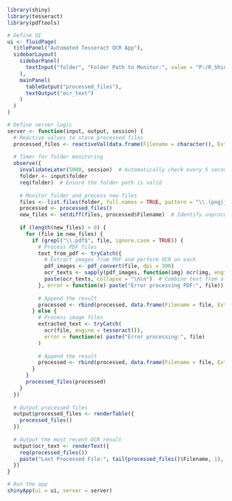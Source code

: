 ```{r}
library(shiny)
library(tesseract)
library(pdftools)

# Define UI
ui <- fluidPage(
  titlePanel("Automated Tesseract OCR App"),
  sidebarLayout(
    sidebarPanel(
      textInput("folder", "Folder Path to Monitor:", value = "P:/R_Shiny/Photos with text")
    ),
    mainPanel(
      tableOutput("processed_files"),
      textOutput("ocr_text")
    )
  )
)

# Define server logic
server <- function(input, output, session) {
  # Reactive values to store processed files
  processed_files <- reactiveVal(data.frame(Filename = character(), ExtractedText = character(), stringsAsFactors = FALSE))
  
  # Timer for folder monitoring
  observe({
    invalidateLater(5000, session)  # Automatically check every 5 seconds
    folder <- input$folder
    req(folder)  # Ensure the folder path is valid
    
    # Monitor folder and process new files
    files <- list.files(folder, full.names = TRUE, pattern = "\\.(png|jpeg|jpg|pdf)$")
    processed <- processed_files()
    new_files <- setdiff(files, processed$Filename)  # Identify unprocessed files
    
    if (length(new_files) > 0) {
      for (file in new_files) {
        if (grepl("\\.pdf$", file, ignore.case = TRUE)) {
          # Process PDF files
          text_from_pdf <- tryCatch({
            # Extract images from PDF and perform OCR on each
            pdf_images <- pdf_convert(file, dpi = 300)
            ocr_texts <- sapply(pdf_images, function(img) ocr(img, engine = tesseract()))
            paste(ocr_texts, collapse = "\n\n")  # Combine text from all pages
          }, error = function(e) paste("Error processing PDF:", file))
          
          # Append the result
          processed <- rbind(processed, data.frame(Filename = file, ExtractedText = text_from_pdf, stringsAsFactors = FALSE))
        } else {
          # Process image files
          extracted_text <- tryCatch(
            ocr(file, engine = tesseract()), 
            error = function(e) paste("Error processing:", file)
          )
          
          # Append the result
          processed <- rbind(processed, data.frame(Filename = file, ExtractedText = extracted_text, stringsAsFactors = FALSE))
        }
      }
      processed_files(processed)
    }
  })
  
  # Output processed files
  output$processed_files <- renderTable({
    processed_files()
  })
  
  # Output the most recent OCR result
  output$ocr_text <- renderText({
    req(processed_files())
    paste("Last Processed File:", tail(processed_files()$Filename, 1), "\nExtracted Text:", tail(processed_files()$ExtractedText, 1))
  })
}

# Run the app
shinyApp(ui = ui, server = server)





```

